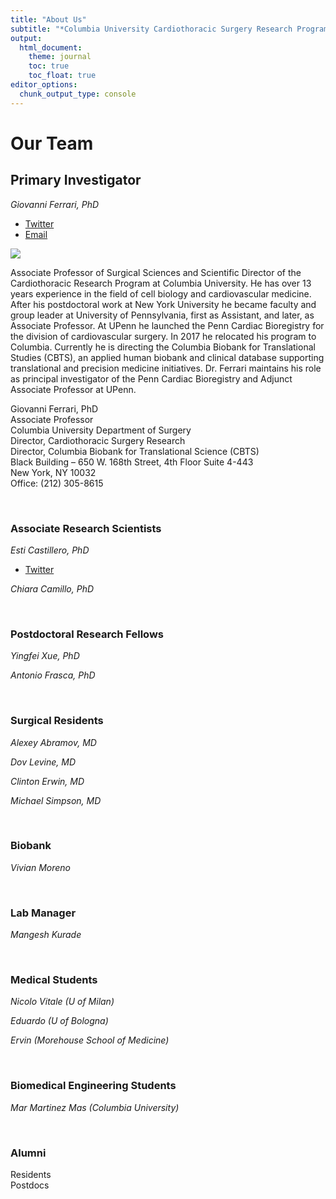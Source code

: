 ```yaml
---
title: "About Us"
subtitle: "*Columbia University Cardiothoracic Surgery Research Program*"
output: 
  html_document:
    theme: journal
    toc: true
    toc_float: true
editor_options: 
  chunk_output_type: console
---
```


# Our Team

## Primary Investigator 

 *Giovanni Ferrari, PhD*
 
* [Twitter](https://twitter.com/ferrag02)
* [Email](mailto:<gf2375@cumc.columbia.edu>)

<left>
![](images/doctor_giovanni_ferrari.jpg)
</left>

<right>
Associate Professor of Surgical Sciences and Scientific Director of the Cardiothoracic Research Program at Columbia University. He has over 13 years experience in the field of cell biology and cardiovascular medicine. After his postdoctoral work at New York University he became faculty and group leader at University of Pennsylvania, first as Assistant, and later, as Associate Professor. At UPenn he launched the Penn Cardiac Bioregistry for the division of cardiovascular surgery. In 2017 he relocated his program to Columbia. Currently he is directing the Columbia Biobank for Translational Studies (CBTS), an applied human biobank and clinical database supporting translational and precision medicine initiatives. Dr. Ferrari maintains his role as principal investigator of the Penn Cardiac Bioregistry and Adjunct Associate Professor at UPenn.

Giovanni Ferrari, PhD\
Associate Professor\
Columbia University Department of Surgery\
Director, Cardiothoracic Surgery Research\
Director, Columbia Biobank for Translational Science (CBTS)\
Black Building – 650 W. 168th Street, 4th Floor Suite 4-443\
New York, NY 10032\
Office: (212) 305-8615\

</right>

\
				
### Associate Research Scientists

 *Esti Castillero, PhD*
 
 * [Twitter](https:twitter.com/esticastillero)



 *Chiara Camillo, PhD*

\

### Postdoctoral Research Fellows	

 *Yingfei Xue, PhD*

 *Antonio Frasca, PhD*

\

### Surgical Residents			

 *Alexey Abramov, MD*
 
*Dov Levine, MD*

*Clinton Erwin, MD*

*Michael Simpson, MD*

\

### Biobank			

 *Vivian Moreno*

\

### Lab Manager

 *Mangesh Kurade*

\

### Medical Students

 *Nicolo Vitale (U of Milan)*
 
 *Eduardo (U of Bologna)*
 
 *Ervin (Morehouse School of Medicine)*

\

### Biomedical Engineering Students		

*Mar Martinez Mas (Columbia University)*

\

### Alumni

Residents\
Postdocs